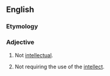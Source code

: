 ==English==

===Etymology===
{{prefix|un|intellectual|lang=en}}

===Adjective===
{{en-adj}}

# {{lb|en|of a person}} Not [[intellectual]].
# {{lb|en|of a task}} Not requiring the use of the [[intellect]].